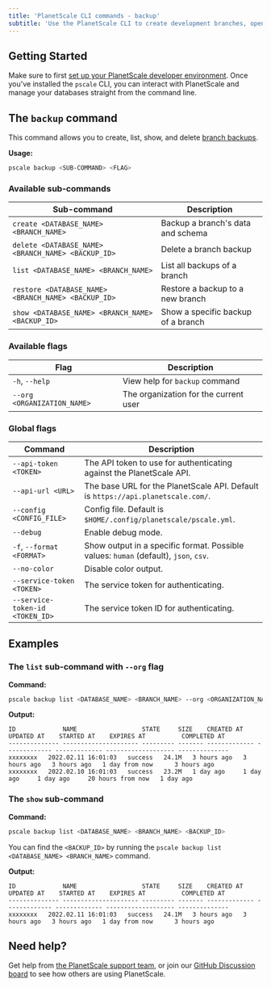 ```yaml
---
title: 'PlanetScale CLI commands - backup'
subtitle: 'Use the PlanetScale CLI to create development branches, open deploy requests, and make non-blocking schema changes directly from your terminal.'
---
```


## Getting Started

Make sure to first [set up your PlanetScale developer environment](/docs/concepts/planetscale-environment-setup). Once you've installed the `pscale` CLI, you can interact with PlanetScale and manage your databases straight from the command line.

## The `backup` command

This command allows you to create, list, show, and delete [branch backups](/docs/concepts/back-up-and-restore).

**Usage:**

```bash
pscale backup <SUB-COMMAND> <FLAG>
```

### Available sub-commands

| **Sub-command** | **Description**        |
| -------- | --------------------------------------- |
| `create <DATABASE_NAME> <BRANCH_NAME>` | Backup a branch's data and schema |
| `delete <DATABASE_NAME> <BRANCH_NAME> <BACKUP_ID>` | Delete a branch backup |
| `list <DATABASE_NAME> <BRANCH_NAME>`   | List all backups of a branch |
| `restore <DATABASE_NAME> <BRANCH_NAME> <BACKUP_ID>`| Restore a backup to a new branch |
| `show <DATABASE_NAME> <BRANCH_NAME> <BACKUP_ID>`   | Show a specific backup of a branch |

### Available flags

| **Flag** | **Description**        |
| -------- | --------------------------------------- |
| `-h`, `--help` | View help for `backup` command |
| `--org <ORGANIZATION_NAME>` | The organization for the current user |

### Global flags

| **Command** | **Description**        |
| -------- | --------------------------------------- |
| `--api-token <TOKEN>` | The API token to use for authenticating against the PlanetScale API. |
| `--api-url <URL>` | The base URL for the PlanetScale API. Default is `https://api.planetscale.com/`. |
| `--config <CONFIG_FILE>` | Config file. Default is `$HOME/.config/planetscale/pscale.yml`. |
| `--debug` | Enable debug mode. |
| `-f`, `--format <FORMAT>` | Show output in a specific format. Possible values: `human` (default), `json`, `csv`. |
| `--no-color` | Disable color output. |
| `--service-token <TOKEN>` | The service token for authenticating. |
| `--service-token-id <TOKEN_ID>` | The service token ID for authenticating. |

## Examples

### The `list` sub-command with `--org` flag

**Command:**

```bash
pscale backup list <DATABASE_NAME> <BRANCH_NAME> --org <ORGANIZATION_NAME>
```

**Output:**

```
ID             NAME                  STATE     SIZE    CREATED AT    UPDATED AT    STARTED AT    EXPIRES AT          COMPLETED AT
-------------- --------------------- --------- ------- ------------- ------------- ------------- ------------------- --------------
xxxxxxxx   2022.02.11 16:01:03   success   24.1M   3 hours ago   3 hours ago   3 hours ago   1 day from now      3 hours ago
xxxxxxxx   2022.02.10 16:01:03   success   23.2M   1 day ago     1 day ago     1 day ago     20 hours from now   1 day ago
```

### The `show` sub-command

**Command:**

```bash
pscale backup list <DATABASE_NAME> <BRANCH_NAME> <BACKUP_ID>
```

You can find the `<BACKUP_ID>` by running the `pscale backup list <DATABASE_NAME> <BRANCH_NAME>` command.

**Output:**

```
ID             NAME                  STATE     SIZE    CREATED AT    UPDATED AT    STARTED AT    EXPIRES AT          COMPLETED AT
-------------- --------------------- --------- ------- ------------- ------------- ------------- ------------------- --------------
xxxxxxxx   2022.02.11 16:01:03   success   24.1M   3 hours ago   3 hours ago   3 hours ago   1 day from now      3 hours ago
```

## Need help?

Get help from [the PlanetScale support team](https://support.planetscale.com/), or join our [GitHub Discussion board](https://github.com/planetscale/discussion/discussions) to see how others are using PlanetScale.
